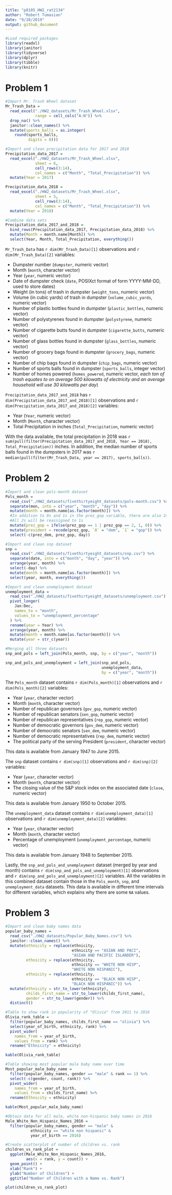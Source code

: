```yaml
---
title: "p8105_HW2_rat2134"
author: "Robert Tumasian"
date: "9/28/2019"
output: github_document
---
```


```r
#Load required packages
library(readxl)
library(janitor)
library(tidyverse)
library(dplyr)
library(tibble)
library(knitr)
```

# Problem 1
```r
#Import Mr. Trash Wheel dataset 
Mr_Trash_Data = 
  read_excel("./HW2_datasets/Mr_Trash_Wheel.xlsx",
             range = cell_cols("A:N")) %>%
  drop_na() %>%
  janitor::clean_names() %>%
  mutate(sports_balls = as.integer(
    round(sports_balls, 
          digits = 0)))
```

```r
#Import and clean precipitation data for 2017 and 2018
Precipitation_data_2017 =
  read_excel("./HW2_datasets/Mr_Trash_Wheel.xlsx",
             sheet = 6,
             cell_rows(3:14),
             col_names = c("Month", "Total_Precipitation")) %>%
  mutate(Year = 2017)

Precipitation_data_2018 =
  read_excel("./HW2_datasets/Mr_Trash_Wheel.xlsx",
             sheet = 5,
             cell_rows(3:14),
             col_names = c("Month", "Total_Precipitation")) %>%
  mutate(Year = 2018)

#Combine data sets
Precipitation_data_2017_and_2018 = 
  bind_rows(Precipitation_data_2017, Precipitation_data_2018) %>%
  mutate(Month = month.name[Month]) %>%
  select(Year, Month, Total_Precipitation, everything())
```

`Mr_Trash_Data` has `r dim(Mr_Trash_Data)[1]` observations and `r dim(Mr_Trash_Data)[2]` variables:

* Dumpster number (`dumpster`, numeric vector)
* Month (`month`, character vector)
* Year (`year`, numeric vector)
* Date of dumpster check (`date`, POSIXct format of form YYYY-MM-DD, used to store dates)
* Weight (in tons) of trash in dumpster (`weight_tons`, numeric vector)
* Volume (in cubic yards) of trash in dumpster (`volume_cubic_yards`, numeric vector)
* Number of plastic bottles found in dumpster (`plastic_bottles`, numeric vector)
* Number of polystyrenes found in dumpster (`polystyrene`, numeric vector)
* Number of cigarette butts found in dumpster (`cigarette_butts`, numeric vector)
* Number of glass bottles found in dumpster (`glass_bottles`, numeric vector)
* Number of grocery bags found in dumpster (`grocery_bags`, numeric vector)
* Number of chip bags found in dumpster (`chip_bags`, numeric vector)
* Number of sports balls found in dumpster (`sports_balls`, integer vector)
* Number of homes powered (`homes_powered`, numeric vector, *each ton of trash equates to on average 500 kilowatts of electricity and an average household will use 30 kilowatts per day*)

`Precipitation_data_2017_and_2018` has `r dim(Precipitation_data_2017_and_2018)[1]` observations and `r dim(Precipitation_data_2017_and_2018)[2]` variables:

* Year (`Year`, numeric vector)
* Month (`Month`, character vector)
* Total Precipitation in inches (`Total_Precipitation`, numeric vector)

With the data available, the total precipitation in 2018 was `r sum(pull(filter(Precipitation_data_2017_and_2018, Year == 2018), Total_Precipitation))` inches. In addition, the median number of sports balls found in the dumpsters in 2017 was `r median(pull(filter(Mr_Trash_Data, year == 2017), sports_balls))`.

# Problem 2
```r
#Import and clean pols-month dataset
Pols_month = 
  read_csv("./HW2_datasets/fivethirtyeight_datasets/pols-month.csv") %>%
  separate(mon, into = c("year", "month", "day")) %>%
  mutate(month = month.name[as.factor(month)]) %>%
  #In addition to 0s and 1s in the prez_gop variable, there are also 2s
  #All 2s will be reassigned to 1s
  mutate(prez_gop = ifelse(prez_gop == 1 | prez_gop == 2, 1, 0)) %>%
  mutate(president = recode(prez_gop, `0` = "dem", `1` = "gop")) %>%
  select(-c(prez_dem, prez_gop, day))
```

```r
#Import and clean snp dataset
snp =
  read_csv("./HW2_datasets/fivethirtyeight_datasets/snp.csv") %>%
  separate(date, into = c("month", "day", "year")) %>%
  arrange(year, month) %>%
  select(-day) %>%
  mutate(month = month.name[as.factor(month)]) %>%
  select(year, month, everything())
```

```r
#Import and clean unemployment dataset
unemployment_data = 
  read_csv("./HW2_datasets/fivethirtyeight_datasets/unemployment.csv") %>%
  pivot_longer(
    Jan:Dec,
    names_to = "month",
    values_to = "unemployment_percentage"
  ) %>%
  rename(year = Year) %>%
  arrange(year, month) %>%
  mutate(month = month.name[as.factor(month)]) %>%
  mutate(year = str_c(year))
```

```r
#Merging all three datasets
snp_and_pols = left_join(Pols_month, snp, by = c("year", "month"))

snp_and_pols_and_unemployment = left_join(snp_and_pols, 
                                          unemployment_data, 
                                          by = c("year", "month"))
```

The `Pols_month` dataset contains `r dim(Pols_month)[1]` observations and `r dim(Pols_month)[2]` variables:

* Year (`year`, character vector)
* Month (`month`, character vector)
* Number of republican governors (`gov_gop`, numeric vector)
* Number of republican senators (`sen_gop`, numeric vector)
* Number of republican representatives (`rep_gop`, numeric vector)
* Number of democratic governors (`gov_dem`, numeric vector)
* Number of democratic senators (`sen_dem`, numeric vector)
* Number of democratic representatives (`rep_dem`, numeric vector)
* The political party of the serving President (`president`, character vector)

This data is available from January 1947 to June 2015.

The `snp` dataset contains `r dim(snp)[1]` observations and `r dim(snp)[2]` variables:

* Year (`year`, character vector)
* Month (`month`, character vector)
* The closing value of the S&P stock index on the associated date (`close`, numeric vector)

This data is available from January 1950 to October 2015.

The `unemployment_data` dataset contains `r dim(unemployment_data)[1]` observations and `r dim(unemployment_data)[2]` variables:

* Year (`year`, character vector)
* Month (`month`, character vector)
* Percentage of unemployment (`unemployment_percentage`, numeric vector)

This data is available from January 1948 to September 2015.

Lastly, the `snp_and_pols_and_unemployment` dataset (merged by year and month) contains `r dim(snp_and_pols_and_unemployment)[1]` observations and `r dim(snp_and_pols_and_unemployment)[2]` variables. All the variables in this combined dataset contain those in the `Pols_month`, `snp`, and `unemployment_data` datasets. This data is available in different time intervals for different variables, which explains why there are some `NA` values.

# Problem 3
```r
#Import and clean baby names data
popular_baby_names = 
  read_csv("./HW2_datasets/Popular_Baby_Names.csv") %>%
  janitor::clean_names() %>%
  mutate(ethnicity = replace(ethnicity, 
                             ethnicity == "ASIAN AND PACI", 
                             "ASIAN AND PACIFIC ISLANDER"),
         ethnicity = replace(ethnicity, 
                             ethnicity == "WHITE NON HISP", 
                             "WHITE NON HISPANIC"),
         ethnicity = replace(ethnicity, 
                             ethnicity == "BLACK NON HISP", 
                             "BLACK NON HISPANIC")) %>%
  mutate(ethnicity = str_to_lower(ethnicity),
         childs_first_name = str_to_lower(childs_first_name),
         gender = str_to_lower(gender)) %>%
  distinct()
```

```r
#Table to show rank in popularity of "Olivia" from 2011 to 2016
Olivia_rank_table = 
  filter(popular_baby_names, childs_first_name == "olivia") %>%
  select(year_of_birth, ethnicity, rank) %>%
  pivot_wider(
    names_from = year_of_birth,
    values_from = rank) %>%
  rename("Ethnicity" = ethnicity)

kable(Olivia_rank_table)
```

```r
#Table showing most popular male baby name over time
Most_popular_male_baby_name = 
  filter(popular_baby_names, gender == "male" & rank == 1) %>%
  select(-c(gender, count, rank)) %>%
  pivot_wider(
    names_from = year_of_birth,
    values_from = childs_first_name) %>%
  rename(Ethnicity = ethnicity)

kable(Most_popular_male_baby_name)
```

```r
#Obtain data for all male, white non-hispanic baby names in 2016
Male_White_Non_Hispanic_Names_2016 = 
  filter(popular_baby_names, gender == "male" & 
           ethnicity == "white non hispanic" &
           year_of_birth == 2016)

#Create scatterplot of number of children vs. rank
children_vs_rank_plot = 
  ggplot(Male_White_Non_Hispanic_Names_2016, 
         aes(x = rank, y = count)) +
  geom_point() +
  xlab("Rank") +
  ylab("Number of Children") +
  ggtitle("Number of Children with a Name vs. Rank")

plot(children_vs_rank_plot)
```